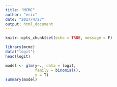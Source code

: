```yaml
---
title: "MCMC"
author: "eric"
date: "2017/4/27"
output: html_document
---
```


```r
knitr::opts_chunk$set(echo = TRUE, message = F)
```



```r
library(mcmc)
data("logit")
head(logit)

model <- glm(y~., data = logit, 
             family = binomial(),
             x = T)
summary(model)
```

